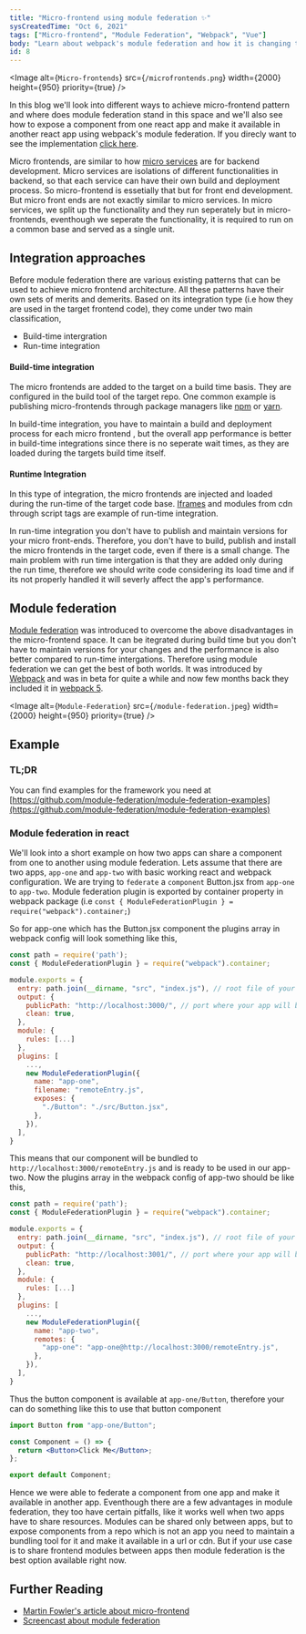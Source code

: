 ```yaml
---
title: "Micro-frontend using module federation ✨"
sysCreatedTime: "Oct 6, 2021"
tags: ["Micro-frontend", "Module Federation", "Webpack", "Vue"]
body: "Learn about webpack's module federation and how it is changing the micro-frontend space."
id: 8
---
```


<Image
  alt={`Micro-frontends`}
  src={`/microfrontends.png`}
  width={2000}
  height={950}
  priority={true}
/>

In this blog we'll look into different ways to achieve micro-frontend pattern and where does module federation stand in this space
and we'll also see how to expose a component from one react app and make it available in another react app using webpack's
module federation. If you direcly want to see the implementation <a href="#example">click here</a>.

Micro frontends, are similar to how [micro services](https://microservices.io/) are for backend development. Micro services are isolations of
different functionalities in backend, so that each service can have their own build and deployment process. So micro-frontend
is essetially that but for front end development. But micro front ends are not exactly similar to micro services.
In micro services, we split up the functionality and they run seperately but in micro-frontends, eventhough we seperate the
functionality, it is required to run on a common base and served as a single unit.

## Integration approaches

Before module federation there are various existing patterns that can be used to achieve micro frontend architecture. All
these patterns have their own sets of merits and demerits. Based on its integration type (i.e how they are used in the
target frontend code), they come under two main classification,

- Build-time intergration
- Run-time integration

#### Build-time integration

The micro frontends are added to the target on a build time basis. They are configured in the build tool of the target repo.
One common example is publishing micro-frontends through package managers like [npm](https://www.npmjs.com/) or [yarn](https://yarnpkg.com/).

In build-time integration, you have to maintain a build and deployment process for each micro frontend , but the overall
app performance is better in build-time integrations since there is no seperate wait times, as they are loaded during
the targets build time itself.

#### Runtime Integration

In this type of integration, the micro frontends are injected and loaded during the run-time of
the target code base. [Iframes](https://www.w3schools.com/tags/tag_iframe.ASP) and modules from cdn through script tags are
example of run-time integration.

In run-time integration you don't have to publish and maintain versions for your micro front-ends. Therefore, you don't have
to build, publish and install the micro frontends in the target code, even if there is a small change. The main problem with
run time intergation is that they are added only during the run time, therefore we should write code considering its load time
and if its not properly handled it will severly affect the app's performance.

## Module federation

[Module federation](https://webpack.js.org/concepts/module-federation/) was introduced to overcome the above disadvantages in the micro-frontend
space. It can be itegrated during build time but you don't have to maintain versions for your changes and the performance is also better compared to
run-time intergations. Therefore using module federation we can get the best of both worlds. It was introduced by [Webpack](https://webpack.js.org) and was in beta for quite a while and
now few months back they included it in [webpack 5](https://webpack.js.org/blog/2020-10-10-webpack-5-release/).

<Image
  alt={`Module-Federation`}
  src={`/module-federation.jpeg`}
  width={2000}
  height={950}
  priority={true}
/>

## Example

### TL;DR

You can find examples for the framework you need at [https://github.com/module-federation/module-federation-examples](https://github.com/module-federation/module-federation-examples)

### Module federation in react

We'll look into a short example on how two apps can share a component from one to another using module federation. Lets assume that there are two apps,
`app-one` and `app-two` with basic working react and webpack configuration. We are trying to `federate` a `component` Button.jsx from
`app-one` to `app-two`. Module federation plugin is exported by container property in webpack package (i.e `const { ModuleFederationPlugin } = require("webpack").container;`)

So for app-one which has the Button.jsx component the plugins array in webpack config will look something like this,

```js
const path = require('path');
const { ModuleFederationPlugin } = require("webpack").container;

module.exports = {
  entry: path.join(__dirname, "src", "index.js"), // root file of your react app
  output: {
    publicPath: "http://localhost:3000/", // port where your app will be loaded
    clean: true,
  },
  module: {
    rules: [...]
  },
  plugins: [
    ...,
    new ModuleFederationPlugin({
      name: "app-one",
      filename: "remoteEntry.js",
      exposes: {
        "./Button": "./src/Button.jsx",
      },
    }),
  ],
}
```

This means that our component will be bundled to `http://localhost:3000/remoteEntry.js` and is ready to be used in
our app-two. Now the plugins array in the webpack config of app-two should be like this,

```js
const path = require('path');
const { ModuleFederationPlugin } = require("webpack").container;

module.exports = {
  entry: path.join(__dirname, "src", "index.js"), // root file of your react app
  output: {
    publicPath: "http://localhost:3001/", // port where your app will be loaded
    clean: true,
  },
  module: {
    rules: [...]
  },
  plugins: [
    ...,
    new ModuleFederationPlugin({
      name: "app-two",
      remotes: {
        "app-one": "app-one@http://localhost:3000/remoteEntry.js",
      },
    }),
  ],
}
```

Thus the button component is available at `app-one/Button`, therefore your can do something like this to use that
button component

```jsx
import Button from "app-one/Button";

const Component = () => {
  return <Button>Click Me</Button>;
};

export default Component;
```

Hence we were able to federate a component from one app and make it available in another app. Eventhough there are a few advantages
in module federation, they too have certain pitfalls, like it works well when two apps have to share resources. Modules can
be shared only between apps, but to expose components from a repo which is not an app you need to maintain a bundling tool for
it and make it available in a url or cdn. But if your use case is to share frontend modules between apps then module federation
is the best option available right now.

## Further Reading

- [Martin Fowler's article about micro-frontend](https://martinfowler.com/articles/micro-frontends.html)
- [Screencast about module federation](https://www.youtube.com/playlist?list=PLWSiF9YHHK-DqsFHGYbeAMwbd9xcZbEWJ)
